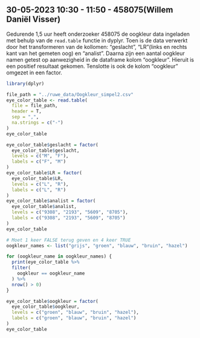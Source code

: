 ## 30-05-2023 10:30 - 11:50 - 458075(Willem Daniël Visser)

Gedurende 1,5 uur heeft onderzoeker 458075 de oogkleur data ingeladen met behulp van de `read.table` functie in dyplyr. Toen is de data verwerkt door het transformeren van de kollomen: "geslacht", "LR"(links en rechts kant van het gemeten oog) en "analist". Daarna zijn een aantal oogkleur namen getest op aanwezigheid in de dataframe kolom "oogkleur". Hieruit is een positief resultaat gekomen. Tenslotte is ook de kolom "oogkleur" omgezet in een factor.

```r
library(dplyr)
```

```r

file_path = "../ruwe_data/Oogkleur_simpel2.csv"
eye_color_table <- read.table(
  file = file_path,
  header = T,
  sep = ",",
  na.strings = c("-")
)
eye_color_table
```

```r

eye_color_table$geslacht = factor(
  eye_color_table$geslacht,
  levels = c("M", "F"),
  labels = c("F", "M")
)
eye_color_table$LR = factor(
  eye_color_table$LR,
  levels = c("L", "R"),
  labels = c("L", "R")
)
eye_color_table$analist = factor(
  eye_color_table$analist,
  levels = c("9308", "2193", "5609", "8705"),
  labels = c("9308", "2193", "5609", "8705")
)
eye_color_table
```

```r
# Moet 1 keer FALSE terug geven en 4 keer TRUE
oogkleur_names <- list("grijs", "groen", "blauw", "bruin", "hazel")

for (oogkleur_name in oogkleur_names) {
  print(eye_color_table %>%
  filter(
    oogkleur == oogkleur_name
  ) %>%
  nrow() > 0)
}

```

```r
eye_color_table$oogkleur = factor(
  eye_color_table$oogkleur,
  levels = c("groen", "blauw", "bruin", "hazel"),
  labels = c("groen", "blauw", "bruin", "hazel")
)
eye_color_table
```

